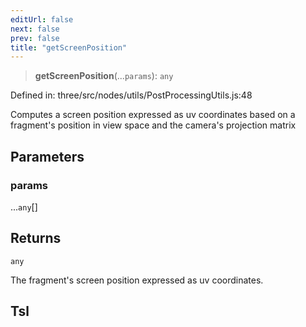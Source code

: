 ```yaml
---
editUrl: false
next: false
prev: false
title: "getScreenPosition"
---
```


> **getScreenPosition**(...`params`): `any`

Defined in: three/src/nodes/utils/PostProcessingUtils.js:48

Computes a screen position expressed as uv coordinates based on a fragment's position in view space
and the camera's projection matrix

## Parameters

### params

...`any`[]

## Returns

`any`

The fragment's screen position expressed as uv coordinates.

## Tsl
